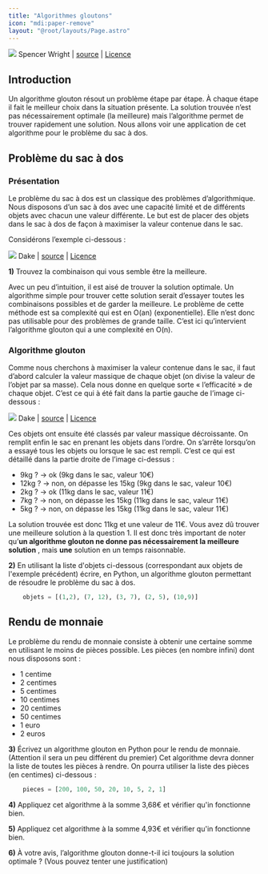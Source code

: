 ```yaml
---
title: "Algorithmes gloutons"
icon: "mdi:paper-remove"
layout: "@root/layouts/Page.astro"
---
```


![](img/glouton.jpg) Spencer Wright | [source](https://commons.wikimedia.org/wiki/File:Gulo_gulo_-Whipsnade_Zoo,_Bedfordshire,_England-8a.jpg) | [Licence](https://creativecommons.org/licenses/by/2.0/deed.fr)

## Introduction

Un algorithme glouton résout un problème étape par étape. À chaque étape il
fait le meilleur choix dans la situation présente. La solution trouvée n’est
pas nécessairement optimale (la meilleure) mais l’algorithme permet de trouver
rapidement une solution. Nous allons voir une application de cet algorithme
pour le problème du sac à dos.

## Problème du sac à dos

### Présentation

Le problème du sac à dos est un classique des problèmes d’algorithmique. Nous
disposons d’un sac à dos avec une capacité limité et de différents objets avec
chacun une valeur différente. Le but est de placer des objets dans le sac à
dos de façon à maximiser la valeur contenue dans le sac.

Considérons l’exemple ci-dessous :

![](img/sacados.svg) Dake | [source](https://commons.wikimedia.org/wiki/File:Knapsack.svg) | [Licence](https://creativecommons.org/licenses/by-sa/2.5/deed.fr)

**1)** Trouvez la combinaison qui vous semble être la meilleure.

Avec un peu d’intuition, il est aisé de trouver la solution optimale. Un
algorithme simple pour trouver cette solution serait d’essayer toutes les
combinaisons possibles et de garder la meilleure. Le problème de cette méthode
est sa complexité qui est en O(an) (exponentielle). Elle n’est donc pas
utilisable pour des problèmes de grande taille. C’est ici qu’intervient
l’algorithme glouton qui a une complexité en O(n).

### Algorithme glouton

Comme nous cherchons à maximiser la valeur contenue dans le sac, il faut
d’abord calculer la valeur massique de chaque objet (on divise la valeur de
l’objet par sa masse). Cela nous donne en quelque sorte « l’efficacité » de
chaque objet. C’est ce qui à été fait dans la partie gauche de l’image ci-
dessous :

![](img/sacados-glouton.svg) Dake | [source](https://commons.wikimedia.org/wiki/File:Knapsack_greedy.svg) | [Licence](https://creativecommons.org/licenses/by-sa/2.5/deed.fr)

Ces objets ont ensuite été classés par valeur massique décroissante. On
remplit enfin le sac en prenant les objets dans l’ordre. On s’arrête lorsqu’on
a essayé tous les objets ou lorsque le sac est rempli. C’est ce qui est
détaillé dans la partie droite de l’image ci-dessus :

  * 9kg ? → ok (9kg dans le sac, valeur 10€)
  * 12kg ? → non, on dépasse les 15kg (9kg dans le sac, valeur 10€)
  * 2kg ? → ok (11kg dans le sac, valeur 11€)
  * 7kg ? → non, on dépasse les 15kg (11kg dans le sac, valeur 11€)
  * 5kg ? → non, on dépasse les 15kg (11kg dans le sac, valeur 11€)

La solution trouvée est donc 11kg et une valeur de 11€. Vous avez dû trouver
une meilleure solution à la question 1. Il est donc très important de noter
qu’**un algorithme glouton ne donne pas nécessairement la meilleure solution**
, mais **une** solution en un temps raisonnable.

**2)** En utilisant la liste d'objets ci-dessous (correspondant aux objets de
l'exemple précédent) écrire, en Python, un algorithme glouton permettant de
résoudre le problème du sac à dos.

```py
    objets = [(1,2), (7, 12), (3, 7), (2, 5), (10,9)]
```

## Rendu de monnaie

Le problème du rendu de monnaie consiste à obtenir une certaine somme en
utilisant le moins de pièces possible. Les pièces (en nombre infini) dont nous
disposons sont :

  * 1 centime
  * 2 centimes
  * 5 centimes
  * 10 centimes
  * 20 centimes
  * 50 centimes
  * 1 euro
  * 2 euros

**3)** Écrivez un algorithme glouton en Python pour le rendu de monnaie.
(Attention il sera un peu différent du premier) Cet algorithme devra donner la
liste de toutes les pièces à rendre. On pourra utiliser la liste des pièces
(en centimes) ci-dessous :

```py
    pieces = [200, 100, 50, 20, 10, 5, 2, 1]
```

**4)** Appliquez cet algorithme à la somme 3,68€ et vérifier qu'in fonctionne
bien.

**5)** Appliquez cet algorithme à la somme 4,93€ et vérifier qu'in fonctionne
bien.

**6)** À votre avis, l’algorithme glouton donne-t-il ici toujours la solution
optimale ? (Vous pouvez tenter une justification)
